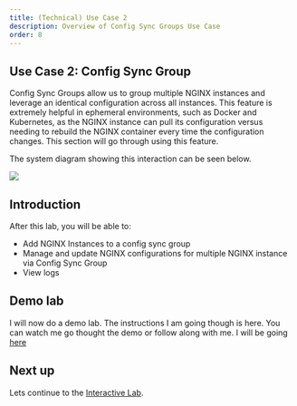 ```yaml
---
title: (Technical) Use Case 2
description: Overview of Config Sync Groups Use Case
order: 8
---
```


## Use Case 2: Config Sync Group

Config Sync Groups allow us to group multiple NGINX instances and leverage an identical configuration across all
instances. This feature is extremely helpful in ephemeral environments, such as Docker and Kubernetes, as the NGINX
instance can pull its configuration versus needing to rebuild the NGINX container every time the configuration changes.
This section will go through using this feature.

The system diagram showing this interaction can be seen below.

![](media/upskill/presentation-5.png)

## Introduction

After this lab, you will be able to:

- Add NGINX Instances to a config sync group
- Manage and update NGINX configurations for multiple NGINX instance via Config Sync Group
- View logs

## Demo lab

I will now do a demo lab. The instructions I am going though is here. You can watch me go thought the demo or follow
along with me. I will be going [here](nginx-one-2.mdx#config-sync-groups)

## Next up

Lets continue to the [Interactive Lab](nginx-one-9.mdx).
